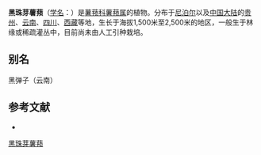 {{Speciesbox
| name = 黑珠芽薯蓣
| status = 
| status_system = 
| image =
| genus = Dioscorea
| species = melanophyma
| authority = Prain et Burkill
}}

'''黑珠芽薯蓣'''（[[学名|学名]]：{{lang|la|''Dioscorea melanophyma''}}）是[[薯蓣科|薯蓣科]][[薯蓣属|薯蓣属]]的植物。分布于[[尼泊尔|尼泊尔]]以及[[中国大陆|中国大陆]]的[[贵州|贵州]]、[[云南|云南]]、[[四川|四川]]、[[西藏|西藏]]等地，生长于海拔1,500米至2,500米的地区，一般生于林缘或稀疏灌丛中，目前尚未由人工引种栽培。

== 别名 ==
黑弹子（云南）

== 参考文献 ==
<div class="references-small">
* {{cite web| url =http://www.bioinfo.cn/db05/KmzwSpecies.php?action=view&id=7730| title =黑珠芽薯蓣| work =《中国高等植物数据库全库》| publisher =中国科学院微生物研究所| author =昆明植物研究所| accessdate =2009-02-24| deadurl =yes| archiveurl =https://web.archive.org/web/20160305064103/http://www.bioinfo.cn/db05/KmzwSpecies.php?action=view&id=7730| archivedate =2016-03-05}}
</div>
{{Taxonbar|from=Q11179305}}

[[Category:薯蓣属|黑珠芽薯蓣]]


{{植物小作品}}